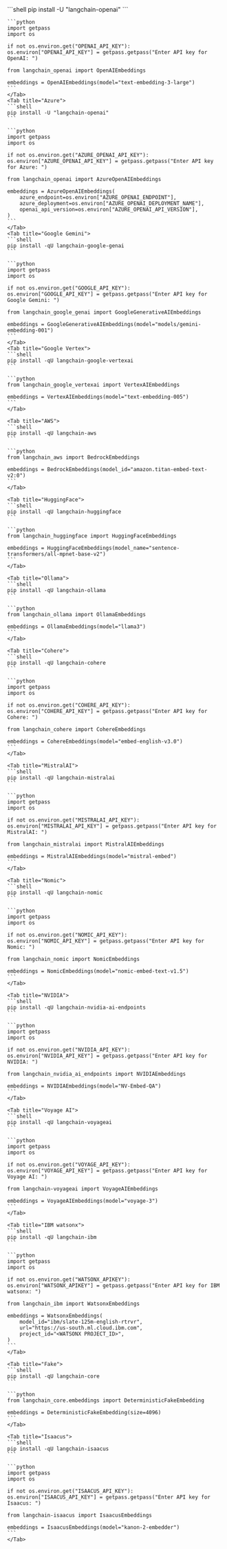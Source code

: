 <Tabs>
    <Tab title="OpenAI">
    ```shell
    pip install -U "langchain-openai"
    ```

    ```python
    import getpass
    import os

    if not os.environ.get("OPENAI_API_KEY"):
    os.environ["OPENAI_API_KEY"] = getpass.getpass("Enter API key for OpenAI: ")

    from langchain_openai import OpenAIEmbeddings

    embeddings = OpenAIEmbeddings(model="text-embedding-3-large")
    ```
    </Tab>
    <Tab title="Azure">
    ```shell
    pip install -U "langchain-openai"
    ```

    ```python
    import getpass
    import os

    if not os.environ.get("AZURE_OPENAI_API_KEY"):
    os.environ["AZURE_OPENAI_API_KEY"] = getpass.getpass("Enter API key for Azure: ")

    from langchain_openai import AzureOpenAIEmbeddings

    embeddings = AzureOpenAIEmbeddings(
        azure_endpoint=os.environ["AZURE_OPENAI_ENDPOINT"],
        azure_deployment=os.environ["AZURE_OPENAI_DEPLOYMENT_NAME"],
        openai_api_version=os.environ["AZURE_OPENAI_API_VERSION"],
    )
    ```
    </Tab>
    <Tab title="Google Gemini">
    ```shell
    pip install -qU langchain-google-genai
    ```

    ```python
    import getpass
    import os

    if not os.environ.get("GOOGLE_API_KEY"):
    os.environ["GOOGLE_API_KEY"] = getpass.getpass("Enter API key for Google Gemini: ")

    from langchain_google_genai import GoogleGenerativeAIEmbeddings

    embeddings = GoogleGenerativeAIEmbeddings(model="models/gemini-embedding-001")
    ```
    </Tab>
    <Tab title="Google Vertex">
    ```shell
    pip install -qU langchain-google-vertexai
    ```

    ```python
    from langchain_google_vertexai import VertexAIEmbeddings

    embeddings = VertexAIEmbeddings(model="text-embedding-005")
    ```
    </Tab>

    <Tab title="AWS">
    ```shell
    pip install -qU langchain-aws
    ```

    ```python
    from langchain_aws import BedrockEmbeddings

    embeddings = BedrockEmbeddings(model_id="amazon.titan-embed-text-v2:0")
    ```
    </Tab>

    <Tab title="HuggingFace">
    ```shell
    pip install -qU langchain-huggingface
    ```

    ```python
    from langchain_huggingface import HuggingFaceEmbeddings

    embeddings = HuggingFaceEmbeddings(model_name="sentence-transformers/all-mpnet-base-v2")
    ```
    </Tab>

    <Tab title="Ollama">
    ```shell
    pip install -qU langchain-ollama
    ```

    ```python
    from langchain_ollama import OllamaEmbeddings

    embeddings = OllamaEmbeddings(model="llama3")
    ```
    </Tab>

    <Tab title="Cohere">
    ```shell
    pip install -qU langchain-cohere
    ```

    ```python
    import getpass
    import os

    if not os.environ.get("COHERE_API_KEY"):
    os.environ["COHERE_API_KEY"] = getpass.getpass("Enter API key for Cohere: ")

    from langchain_cohere import CohereEmbeddings

    embeddings = CohereEmbeddings(model="embed-english-v3.0")
    ```
    </Tab>

    <Tab title="MistralAI">
    ```shell
    pip install -qU langchain-mistralai
    ```

    ```python
    import getpass
    import os

    if not os.environ.get("MISTRALAI_API_KEY"):
    os.environ["MISTRALAI_API_KEY"] = getpass.getpass("Enter API key for MistralAI: ")

    from langchain_mistralai import MistralAIEmbeddings

    embeddings = MistralAIEmbeddings(model="mistral-embed")
    ```
    </Tab>

    <Tab title="Nomic">
    ```shell
    pip install -qU langchain-nomic
    ```

    ```python
    import getpass
    import os

    if not os.environ.get("NOMIC_API_KEY"):
    os.environ["NOMIC_API_KEY"] = getpass.getpass("Enter API key for Nomic: ")

    from langchain_nomic import NomicEmbeddings

    embeddings = NomicEmbeddings(model="nomic-embed-text-v1.5")
    ```
    </Tab>

    <Tab title="NVIDIA">
    ```shell
    pip install -qU langchain-nvidia-ai-endpoints
    ```

    ```python
    import getpass
    import os

    if not os.environ.get("NVIDIA_API_KEY"):
    os.environ["NVIDIA_API_KEY"] = getpass.getpass("Enter API key for NVIDIA: ")

    from langchain_nvidia_ai_endpoints import NVIDIAEmbeddings

    embeddings = NVIDIAEmbeddings(model="NV-Embed-QA")
    ```
    </Tab>

    <Tab title="Voyage AI">
    ```shell
    pip install -qU langchain-voyageai
    ```

    ```python
    import getpass
    import os

    if not os.environ.get("VOYAGE_API_KEY"):
    os.environ["VOYAGE_API_KEY"] = getpass.getpass("Enter API key for Voyage AI: ")

    from langchain-voyageai import VoyageAIEmbeddings

    embeddings = VoyageAIEmbeddings(model="voyage-3")
    ```
    </Tab>

    <Tab title="IBM watsonx">
    ```shell
    pip install -qU langchain-ibm
    ```

    ```python
    import getpass
    import os

    if not os.environ.get("WATSONX_APIKEY"):
    os.environ["WATSONX_APIKEY"] = getpass.getpass("Enter API key for IBM watsonx: ")

    from langchain_ibm import WatsonxEmbeddings

    embeddings = WatsonxEmbeddings(
        model_id="ibm/slate-125m-english-rtrvr",
        url="https://us-south.ml.cloud.ibm.com",
        project_id="<WATSONX PROJECT_ID>",
    )
    ```
    </Tab>

    <Tab title="Fake">
    ```shell
    pip install -qU langchain-core
    ```

    ```python
    from langchain_core.embeddings import DeterministicFakeEmbedding

    embeddings = DeterministicFakeEmbedding(size=4096)
    ```
    </Tab>

    <Tab title="Isaacus">
    ```shell
    pip install -qU langchain-isaacus
    ```

    ```python
    import getpass
    import os

    if not os.environ.get("ISAACUS_API_KEY"):
    os.environ["ISAACUS_API_KEY"] = getpass.getpass("Enter API key for Isaacus: ")

    from langchain-isaacus import IsaacusEmbeddings

    embeddings = IsaacusEmbeddings(model="kanon-2-embedder")
    ```
    </Tab>
</Tabs>
